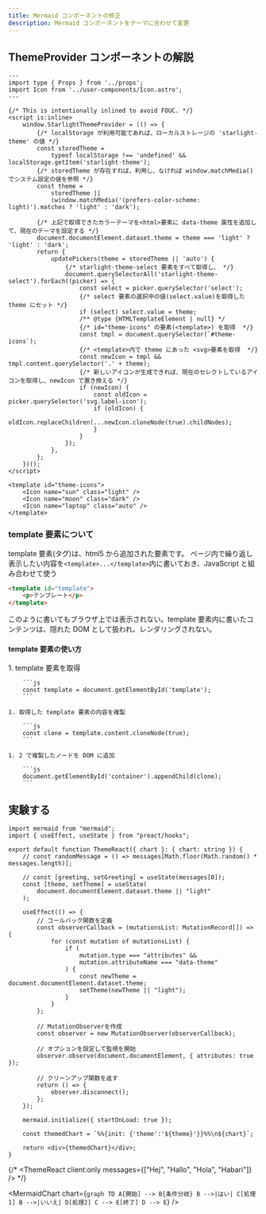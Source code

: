 ```yaml
---
title: Mermaid コンポーネントの修正
description: Mermaid コンポーネントをテーマに合わせて変更
---
```



## ThemeProvider コンポーネントの解説

```astro title="packages/starlight/components/ThemeProvider.astro"
---
import type { Props } from '../props';
import Icon from '../user-components/Icon.astro';
---

{/* This is intentionally inlined to avoid FOUC. */}
<script is:inline>
	window.StarlightThemeProvider = (() => {
        {/* localStorage が利用可能であれば、ローカルストレージの 'starlight-theme' の値 */}
		const storedTheme =
			typeof localStorage !== 'undefined' && localStorage.getItem('starlight-theme');
        {/* storedTheme が存在すれば、利用し、なければ window.matchMedia() でシステム設定の値を参照 */}
		const theme =
			storedTheme ||
			(window.matchMedia('(prefers-color-scheme: light)').matches ? 'light' : 'dark');

        {/* 上記で取得できたカラーテーマを<html>要素に data-theme 属性を追加して、現在のテーマを設定する */}
		document.documentElement.dataset.theme = theme === 'light' ? 'light' : 'dark';
		return {
			updatePickers(theme = storedTheme || 'auto') {
                {/* starlight-theme-select 要素をすべて取得し、 */}
				document.querySelectorAll('starlight-theme-select').forEach((picker) => {
					const select = picker.querySelector('select');
                    {/* select 要素の選択中の値(select.value)を取得した theme にセット */}
					if (select) select.value = theme;
					/** @type {HTMLTemplateElement | null} */
                    {/* id="theme-icons" の要素(<template>) を取得  */}
					const tmpl = document.querySelector(`#theme-icons`);
                    {/* <template>内で theme にあった <svg>要素を取得  */}
					const newIcon = tmpl && tmpl.content.querySelector('.' + theme);
                    {/* 新しいアイコンが生成できれば、現在のセレクトしているアイコンを取得し、newIcon で置き換える */}
					if (newIcon) {
						const oldIcon = picker.querySelector('svg.label-icon');
						if (oldIcon) {
							oldIcon.replaceChildren(...newIcon.cloneNode(true).childNodes);
						}
					}
				});
			},
		};
	})();
</script>

<template id="theme-icons">
	<Icon name="sun" class="light" />
	<Icon name="moon" class="dark" />
	<Icon name="laptop" class="auto" />
</template>
```

### template 要素について

<LinkPreview url="https://qiita.com/saka212/items/ac77e778b7e323749e61" />

template 要素(タグ)は、html5 から追加された要素です。
ページ内で繰り返し表示したい内容を`<template>...</template>`内に書いておき、JavaScript と組み合わせて使う

```html
<template id="template">
    <p>テンプレート</p>
</template>
```

このように書いてもブラウザ上では表示されない。template 要素内に書いたコンテンツは、隠れた DOM として扱われ、レンダリングされない。

#### template 要素の使い方

<Steps>
    1. template 要素を取得

        ```js
        const template = document.getElementById('template');
        ```

    1. 取得した template 要素の内容を複製

        ```js
        const clone = template.content.cloneNode(true);
        ```

    1. 2 で複製したノードを DOM に追加

        ```js
        document.getElementById('container').appendChild(clone);
        ```

</Steps>

## 実験する

```tsx title="version1"
import mermaid from "mermaid";
import { useEffect, useState } from "preact/hooks";

export default function ThemeReact({ chart }: { chart: string }) {
    // const randomMessage = () => messages[Math.floor(Math.random() * messages.length)];

    // const [greeting, setGreeting] = useState(messages[0]);
    const [theme, setTheme] = useState(
        document.documentElement.dataset.theme || "light"
    );

    useEffect(() => {
        // コールバック関数を定義
        const observerCallback = (mutationsList: MutationRecord[]) => {
            for (const mutation of mutationsList) {
                if (
                    mutation.type === "attributes" &&
                    mutation.attributeName === "data-theme"
                ) {
                    const newTheme = document.documentElement.dataset.theme;
                    setTheme(newTheme || "light");
                }
            }
        };

        // MutationObserverを作成
        const observer = new MutationObserver(observerCallback);

        // オプションを設定して監視を開始
        observer.observe(document.documentElement, { attributes: true });

        // クリーンアップ関数を返す
        return () => {
            observer.disconnect();
        };
    });

    mermaid.initialize({ startOnLoad: true });

    const themedChart = `%%{init: {'theme':'${theme}'}}%%\n${chart}`;

    return <div>{themedChart}</div>;
}
```

{/* <ThemeReact client:only messages={["Hej", "Hallo", "Hola", "Habari"]} /> */}

<MermaidChart
    chart={`
    graph TD
        A[開始] --> B{条件分岐}
        B -->|はい| C[処理1]
        B -->|いいえ| D[処理2]
        C --> E[終了]
        D --> E
    `}
/>
